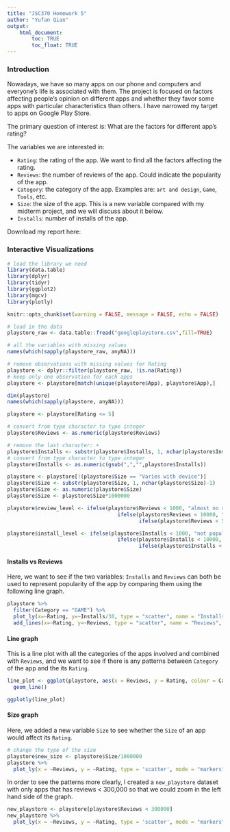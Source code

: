 ```yaml
---
title: "JSC370 Homework 5"
author: "Yufan Qian"
output: 
    html_document:
        toc: TRUE
        toc_float: TRUE
---
```


### Introduction

Nowadays, we have so many apps on our phone and computers and everyone's life is associated with them. The project is focused on factors affecting people's opinion on different apps and whether they favor some apps with particular characteristics than others. I have narrowed my target to apps on Google Play Store.

The primary question of interest is: What are the factors for different app's rating?

The variables we are interested in:

- `Rating`: the rating of the app. We want to find all the factors affecting the rating.
- `Reviews`: the number of reviews of the app. Could indicate the popularity of the app.
- `Category`: the category of the app. Examples are: `art and design`, `Game`, `Tools`, etc.
- `Size`: the size of the app. This is a new variable compared with my midterm project, and we will discuss about it below.
- `Installs`: number of installs of the app.

Download my report here: 

### Interactive Visualizations

```r
# load the library we need
library(data.table)
library(dplyr)
library(tidyr)
library(ggplot2)
library(mgcv)
library(plotly)

knitr::opts_chunk$set(warning = FALSE, message = FALSE, echo = FALSE) 

# load in the data
playstore_raw <- data.table::fread("googleplaystore.csv",fill=TRUE)

# all the variables with missing values
names(which(sapply(playstore_raw, anyNA)))

# remove observations with missing values for Rating
playstore <- dplyr::filter(playstore_raw, !is.na(Rating))
# keep only one observation for each apps
playstore <- playstore[match(unique(playstore$App), playstore$App),]

dim(playstore)
names(which(sapply(playstore, anyNA)))

playstore <- playstore[Rating <= 5]

# convert from type character to type integer
playstore$Reviews <- as.numeric(playstore$Reviews)

# remove the last character: +
playstore$Installs <- substr(playstore$Installs, 1, nchar(playstore$Installs)-1)
# convert from type character to type integer
playstore$Installs <- as.numeric(gsub(",","",playstore$Installs))

playstore <- playstore[!(playstore$Size == "Varies with device")]
playstore$Size <- substr(playstore$Size, 1, nchar(playstore$Size)-1)
playstore$Size <- as.numeric(playstore$Size)
playstore$Size <- playstore$Size*1000000

playstore$review_level <- ifelse(playstore$Reviews < 1000, "almost no reviews", 
                                    ifelse(playstore$Reviews < 10000, "medium reviews", 
                                           ifelse(playstore$Reviews < 50000, "many reviews", "lots of reviews")))

playstore$install_level <- ifelse(playstore$Installs < 1000, "not popular", 
                                    ifelse(playstore$Installs < 10000, "normal", 
                                           ifelse(playstore$Installs < 50000, "popular", "super popular")))
```

#### Installs vs Reviews

Here, we want to see if the two variables: `Installs` and `Reviews` can both be used to represent popularity of the app by comparing them using the following line graph.

```r
playstore %>%
  filter(Category == "GAME") %>%
  plot_ly(x=~Rating, y=~Installs/30, type = "scatter", name = "Installs", mode = "lines") %>%
  add_lines(x=~Rating, y=~Reviews, type = "scatter", name = "Reviews", mode = "lines")
```

#### Line graph

This is a line plot with all the categories of the apps involved and combined with `Reviews`, and we want to see if there is any patterns between `Category` of the app and the its `Rating`.

```r
line_plot <- ggplot(playstore, aes(x = Reviews, y = Rating, colour = Category)) + 
  geom_line()

ggplotly(line_plot)
```


#### Size graph

Here, we added a new variable `Size` to see whether the `Size` of an app would affect its `Rating`.

```r
# change the type of the size
playstore$new_size <- playstore$Size/1000000
playstore %>%
  plot_ly(x = ~Reviews, y = ~Rating, type = 'scatter', mode = "markers", color = ~Category,  marker = list(size=~new_size/10, sizemode = 'diameter', opacity = 0.5))
```


In order to see the patterns more clearly, I created a `new_playstore` dataset with only apps that has reviews < 300,000 so that we could zoom in the left hand side of the graph.

```r
new_playstore <- playstore[playstore$Reviews < 300000]
new_playstore %>%
  plot_ly(x = ~Reviews, y = ~Rating, type = 'scatter', mode = "markers", color = ~Category,  marker = list(size=~new_size/10, sizemode = 'diameter', opacity = 0.5))
```



